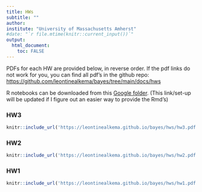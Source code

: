 ```yaml
---
title: HWs
subtitle: ""
author: 
institute: "University of Massachusetts Amherst"
#date: "`r file.mtime(knitr::current_input())`"
output: 
  html_document:
    toc: FALSE
---
```


PDFs for each HW are provided below, in reverse order. If the pdf links do not work for you, you can find all pdf's in the github repo:  <https://github.com/leontinealkema/bayes/tree/main/docs/hws>

R notebooks can be downloaded from this <a href="https://drive.google.com/drive/folders/1XX_wfHa89E-0quq3LTmxQ03idkpHTRwP?usp=sharing" target="_blank">Google folder</a>. (This link/set-up will be updated if I figure out an easier way to provide the Rmd's)




### HW3


```r
knitr::include_url('https://leontinealkema.github.io/bayes/hws/hw3.pdf')
```


### HW2

```r
knitr::include_url('https://leontinealkema.github.io/bayes/hws/hw2.pdf')
```


### HW1


```r
knitr::include_url('https://leontinealkema.github.io/bayes/hws/hw1.pdf')
```

